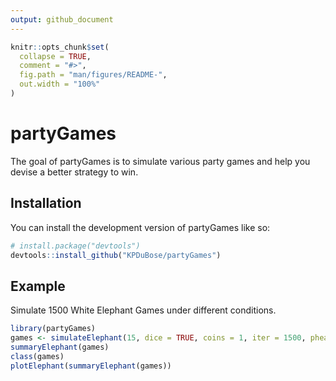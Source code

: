 ```yaml
---
output: github_document
---
```


<!-- README.md is generated from README.Rmd. Please edit that file -->

```r
knitr::opts_chunk$set(
  collapse = TRUE,
  comment = "#>",
  fig.path = "man/figures/README-",
  out.width = "100%"
)
```

# partyGames

<!-- badges: start -->
<!-- badges: end -->

The goal of partyGames is to simulate various party games and help you devise a better strategy to win.

## Installation

You can install the development version of partyGames like so:

``` r
# install.package("devtools")
devtools::install_github("KPDuBose/partyGames")
```

## Example

Simulate 1500 White Elephant Games under different conditions.

```r
library(partyGames)
games <- simulateElephant(15, dice = TRUE, coins = 1, iter = 1500, pheads = 0.5, sides = 6, numDice = 1)
summaryElephant(games)
class(games)
plotElephant(summaryElephant(games))
```

